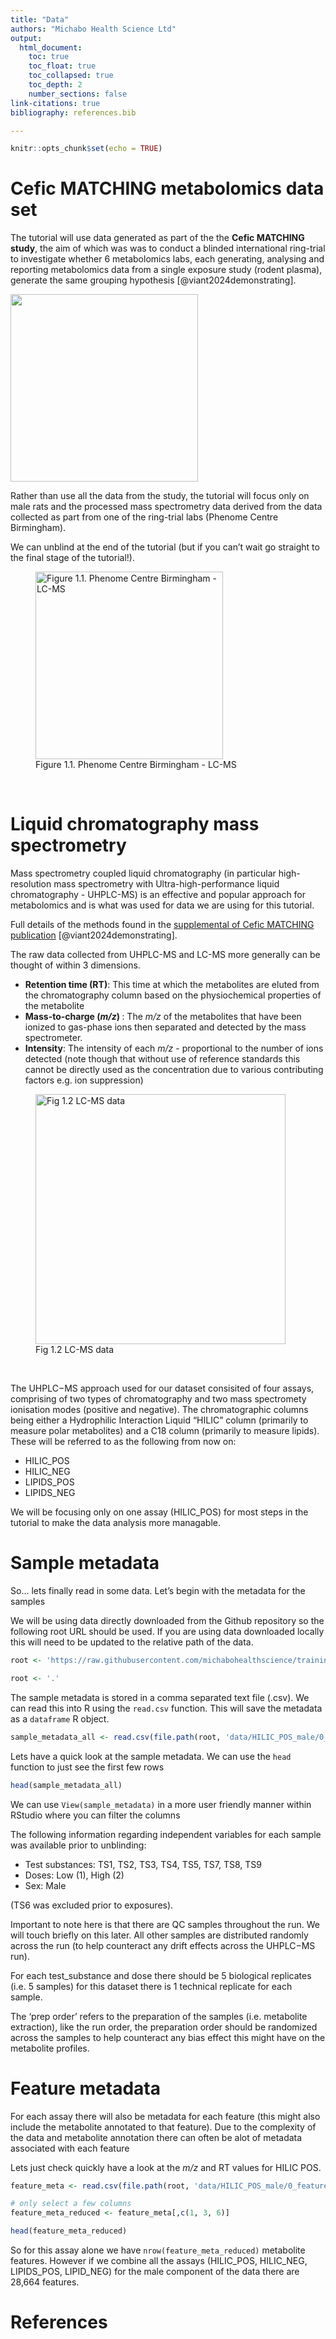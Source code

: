 ```yaml
---
title: "Data"
authors: "Michabo Health Science Ltd"
output: 
  html_document:
    toc: true
    toc_float: true
    toc_collapsed: true
    toc_depth: 2
    number_sections: false
link-citations: true
bibliography: references.bib

---
```


```r
knitr::opts_chunk$set(echo = TRUE)
```

# Cefic MATCHING metabolomics data set 


The tutorial will use data generated as part of the the **Cefic MATCHING study**, the aim of which was was to conduct a blinded international ring-trial to investigate whether 6 metabolomics labs, each generating, analysing and reporting metabolomics data from a single exposure study (rodent plasma), generate the same grouping hypothesis [@viant2024demonstrating].

![](Phenome-Centre-Birmingham.png){width=300px}

Rather than use all the data from the study, the tutorial will focus only on male rats and the processed mass spectrometry data derived from the data collected as part from one of the ring-trial labs (Phenome Centre Birmingham).

We can unblind at the end of the tutorial (but if you can't wait go straight to the final stage of the tutorial!).

![Figure 1.1. Phenome Centre Birmingham - LC-MS](pcb_ms.png){width=300px}

&nbsp;

# Liquid chromatography mass spectrometry

Mass spectrometry coupled liquid chromatography (in particular high-resolution mass spectrometry with Ultra-high-performance liquid chromatography - UHPLC-MS) is an effective and popular approach for metabolomics and is what was used for data we are using for this tutorial. 

Full details of the methods found in the [supplemental of Cefic MATCHING publication](https://www.ncbi.nlm.nih.gov/pmc/articles/PMC10944399/bin/204_2024_3680_MOESM1_ESM.pdf) [@viant2024demonstrating].

The raw data collected from UHPLC-MS and LC-MS more generally can be thought of within 3 dimensions. 

* **Retention time (RT)**: This time at which the metabolites are eluted from the chromatography column based on the physiochemical properties of the metabolite
* **Mass-to-charge (*m/z*) **: The *m/z* of the metabolites that have been ionized to gas-phase ions then separated and detected by the mass spectrometer.
* **Intensity**: The intensity of each *m/z* - proportional to the number of ions detected (note though that without use of reference standards this cannot be directly used as the concentration due to various contributing factors e.g. ion suppression)


![Fig 1.2 LC-MS data](mz_rt_intensity.png){width=400px}

&nbsp;

The UHPLC−MS approach used for our dataset consisited of four assays, comprising of two types of chromatography and two mass spectromety ionisation modes (positive and negative). The chromatographic columns being either a Hydrophilic Interaction Liquid "HILIC" column (primarily to measure polar metabolites) and a C18 column (primarily to measure lipids). These will be referred to as the following from now on:

* HILIC_POS
* HILIC_NEG
* LIPIDS_POS
* LIPIDS_NEG


We will be focusing only on one assay (HILIC_POS) for most steps in the tutorial to make the data analysis more managable.


# Sample metadata
So... lets finally read in some data. Let's begin with the metadata for the samples

We will be using data directly downloaded from the Github repository so the following root URL should be used. If you are using data downloaded 
locally this will need to be updated to the relative path of the data.

```r
root <- 'https://raw.githubusercontent.com/michabohealthscience/training-fsa/main'
```


```r
root <- '.'
```


The sample metadata is stored in a comma separated text file (.csv). We can read this into R using the `read.csv` function. This will save
the metadata as a `dataframe` R object.

```r
sample_metadata_all <- read.csv(file.path(root, 'data/HILIC_POS_male/0_sample_metadata.csv'))

```


Lets have a quick look at the sample metadata. We can use the `head` function to just see the first few rows

```r
head(sample_metadata_all)

```

We can use `View(sample_metadata)` in a more user friendly manner within RStudio where you can filter the columns




The following information regarding independent variables for each sample was available prior to unblinding:

* Test substances: TS1, TS2, TS3, TS4, TS5, TS7, TS8, TS9
* Doses: Low (1), High (2)
* Sex: Male

(TS6 was excluded prior to exposures).

Important to note here is that there are QC samples throughout the run. We will touch briefly on this later. All other 
samples are distributed randomly across the run (to help counteract any drift effects across the UHPLC−MS run). 

For each test_substance and dose there should be 5 biological replicates (i.e. 5 samples) for this dataset there is 1 technical replicate for each sample. 

The 'prep order' refers to the preparation of the samples (i.e. metabolite extraction), like the run order, the preparation order should be randomized across the samples to help counteract any bias effect this might have on the metabolite profiles.

# Feature metadata

For each assay there will also be metadata for each feature (this might also include the metabolite annotated to that feature). Due to the complexity of the data and metabolite annotation there can often be alot of metadata associated with each feature 

Lets just check quickly have a look at the *m/z* and RT values for HILIC POS.


```r
feature_meta <- read.csv(file.path(root, 'data/HILIC_POS_male/0_feature_metadata.csv'))

# only select a few columns
feature_meta_reduced <- feature_meta[,c(1, 3, 6)]

head(feature_meta_reduced)
```

So for this assay alone we have `nrow(feature_meta_reduced)` metabolite features. However if we combine all the assays (HILIC_POS, HILIC_NEG, LIPIDS_POS, LIPID_NEG) for the male component of the data there are 28,664 features. 


# References {-}






